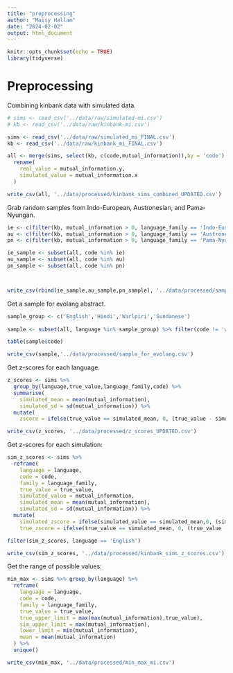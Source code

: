 ```yaml
---
title: "preprocessing"
author: "Maisy Hallam"
date: "2024-02-02"
output: html_document
---
```


```r
knitr::opts_chunk$set(echo = TRUE)
library(tidyverse)
```

# Preprocessing

Combining kinbank data with simulated data.

```r
# sims <- read_csv('../data/raw/simulated-mi.csv')
# kb <- read_csv('../data/raw/kinbank-mi.csv')

sims <- read_csv('../data/raw/simulated_mi_FINAL.csv')
kb <- read_csv('../data/raw/kinbank_mi_FINAL.csv')
```

```r
all <- merge(sims, select(kb, c(code,mutual_information)),by = 'code') %>%
  rename(
    real_value = mutual_information.y,
    simulated_value = mutual_information.x
  )

write_csv(all, '../data/processed/kinbank_sims_combined_UPDATED.csv')
```


Grab random samples from Indo-European, Austronesian, and Pama-Nyungan.

```r
ie <- c(filter(kb, mutual_information > 0, language_family == 'Indo-European')$code %>% sample(3), 'stan1293')
au <- c(filter(kb, mutual_information > 0, language_family == 'Austronesian')$code %>% sample(3), 'taga1270')
pn <- c(filter(kb, mutual_information > 0, language_family == 'Pama-Nyungan')$code %>% sample(3), 'warl1254')
```

```r
ie_sample <- subset(all, code %in% ie)
au_sample <- subset(all, code %in% au)
pn_sample <- subset(all, code %in% pn)



write_csv(rbind(ie_sample,au_sample,pn_sample), '../data/processed/sampled_data_UPDATED.csv')
```

Get a sample for evolang abstract.

```r
sample_group <- c('English','Hindi','Warlpiri','Sundanese')
            
sample <- subset(all, language %in% sample_group) %>% filter(code != 'warl1254a')

table(sample$code)

write_csv(sample,'../data/processed/sample_for_evolang.csv')
```


Get z-scores for each language.

```r
z_scores <- sims %>%
  group_by(language,true_value,language_family,code) %>%
  summarise(
    simulated_mean = mean(mutual_information),
    simulated_sd = sd(mutual_information)) %>%
  mutate(
    zscore = ifelse(true_value == simulated_mean, 0, (true_value - simulated_mean) / simulated_sd))

write_csv(z_scores, '../data/processed/z_scores_UPDATED.csv')
```

Get z-scores for each simulation:

```r
sim_z_scores <- sims %>%
  reframe(
    language = language,
    code = code,
    family = language_family,
    true_value = true_value,
    simulated_value = mutual_information,
    simulated_mean = mean(mutual_information),
    simulated_sd = sd(mutual_information)) %>%
  mutate(
    simulated_zscore = ifelse(simulated_value == simulated_mean,0, (simulated_value - simulated_mean) / simulated_sd),
    true_zscore = ifelse(true_value == simulated_mean, 0, (true_value - simulated_mean) / simulated_sd))

filter(sim_z_scores, language == 'English')

write_csv(sim_z_scores, '../data/processed/kinbank_sims_z_scores.csv')

```



Get the range of possible values:

```r
min_max <- sims %>% group_by(language) %>%
  reframe(
    language = language,
    code = code,
    family = language_family,
    true_value = true_value,
    true_upper_limit = max(max(mutual_information),true_value),
    sim_upper_limit = max(mutual_information),
    lower_limit = min(mutual_information),
    mean = mean(mutual_information)
  ) %>%
  unique()

write_csv(min_max, '../data/processed/min_max_mi.csv')
```

